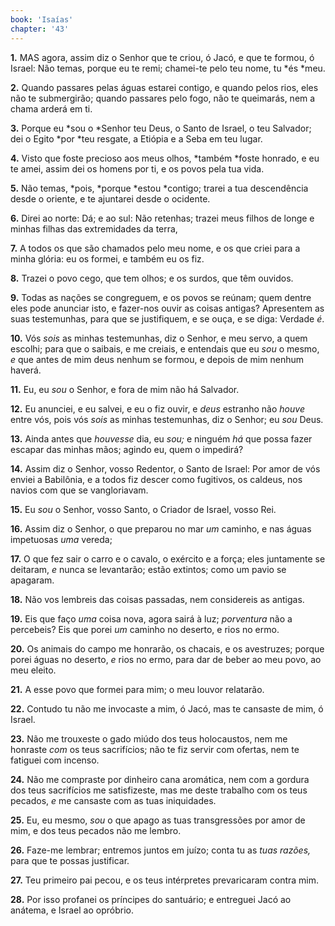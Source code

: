 ```yaml
---
book: 'Isaías'
chapter: '43'
---
```


**1.** MAS agora, assim diz o Senhor que te criou, ó Jacó, e que te formou, ó Israel: Não temas, porque eu te remi; chamei-te pelo teu nome, tu *és *meu.

**2.** Quando passares pelas águas estarei contigo, e quando pelos rios, eles não te submergirão; quando passares pelo fogo, não te queimarás, nem a chama arderá em ti.

**3.** Porque eu *sou o *Senhor teu Deus, o Santo de Israel, o teu Salvador; dei o Egito *por *teu resgate, a Etiópia e a Seba em teu lugar.

**4.** Visto que foste precioso aos meus olhos, *também *foste honrado, e eu te amei, assim dei os homens por ti, e os povos pela tua vida.

**5.** Não temas, *pois, *porque *estou *contigo; trarei a tua descendência desde o oriente, e te ajuntarei desde o ocidente.

**6.** Direi ao norte: Dá; e ao sul: Não retenhas; trazei meus filhos de longe e minhas filhas das extremidades da terra,

**7.** A todos os que são chamados pelo meu nome, e os que criei para a minha glória: eu os formei, e também eu os fiz.

**8.** Trazei o povo cego, que tem olhos; e os surdos, que têm ouvidos.

**9.** Todas as nações se congreguem, e os povos se reúnam; quem dentre eles pode anunciar isto, e fazer-nos ouvir as coisas antigas? Apresentem as suas testemunhas, para que se justifiquem, e se ouça, e se diga: Verdade *é*.

**10.** Vós *sois* as minhas testemunhas, diz o Senhor, e meu servo, a quem escolhi; para que o saibais, e me creiais, e entendais que eu *sou* o mesmo, *e* que antes de mim deus nenhum se formou, e depois de mim nenhum haverá.

**11.** Eu, eu *sou* o Senhor, e fora de mim não há Salvador.

**12.** Eu anunciei, e eu salvei, e eu o fiz ouvir, e *deus* estranho não *houve* entre vós, pois vós *sois* as minhas testemunhas, diz o Senhor; eu *sou* Deus.

**13.** Ainda antes que *houvesse* dia, eu *sou;* e ninguém *há* que possa fazer escapar das minhas mãos; agindo eu, quem o impedirá?

**14.** Assim diz o Senhor, vosso Redentor, o Santo de Israel: Por amor de vós enviei a Babilônia, e a todos fiz descer como fugitivos, os caldeus, nos navios com que se vangloriavam.

**15.** Eu *sou* o Senhor, vosso Santo, o Criador de Israel, vosso Rei.

**16.** Assim diz o Senhor, o que preparou no mar *um* caminho, e nas águas impetuosas *uma* vereda;

**17.** O que fez sair o carro e o cavalo, o exército e a força; eles juntamente se deitaram, *e* nunca se levantarão; estão extintos; como um pavio se apagaram.

**18.** Não vos lembreis das coisas passadas, nem considereis as antigas.

**19.** Eis que faço *uma* coisa nova, agora sairá à luz; *porventura* não a percebeis? Eis que porei *um* caminho no deserto, e rios no ermo.

**20.** Os animais do campo me honrarão, os chacais, e os avestruzes; porque porei águas no deserto, *e* rios no ermo, para dar de beber ao meu povo, ao meu eleito.

**21.** A esse povo que formei para mim; o meu louvor relatarão.

**22.** Contudo tu não me invocaste a mim, ó Jacó, mas te cansaste de mim, ó Israel.

**23.** Não me trouxeste o gado miúdo dos teus holocaustos, nem me honraste *com* os teus sacrifícios; não te fiz servir com ofertas, nem te fatiguei com incenso.

**24.** Não me compraste por dinheiro cana aromática, nem com a gordura dos teus sacrifícios me satisfizeste, mas me deste trabalho com os teus pecados, *e* me cansaste com as tuas iniquidades.

**25.** Eu, eu mesmo, *sou* o que apago as tuas transgressões por amor de mim, e dos teus pecados não me lembro.

**26.** Faze-me lembrar; entremos juntos em juízo; conta tu as *tuas razões,* para que te possas justificar.

**27.** Teu primeiro pai pecou, e os teus intérpretes prevaricaram contra mim.

**28.** Por isso profanei os príncipes do santuário; e entreguei Jacó ao anátema, e Israel ao opróbrio.
